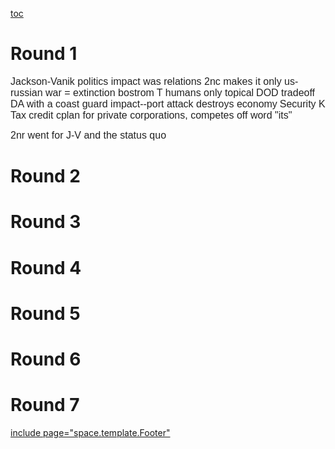 [[toc]]
=Round 1= 

<span style="background-color: rgba(255,255,255,0.917969); color: #222222; font-family: arial,sans-serif; font-size: 16px; text-align: -webkit-auto;">Jackson-Vanik politics impact was relations 2nc makes it only us-russian war = extinction bostrom</span>
<span style="background-color: rgba(255,255,255,0.917969); color: #222222; font-family: arial,sans-serif; font-size: 16px; text-align: -webkit-auto;">T humans only topical</span>
<span style="background-color: rgba(255,255,255,0.917969); color: #222222; font-family: arial,sans-serif; font-size: 16px; text-align: -webkit-auto;">DOD tradeoff DA with a coast guard impact--port attack destroys economy</span>
<span style="background-color: rgba(255,255,255,0.917969); color: #222222; font-family: arial,sans-serif; font-size: 16px; text-align: -webkit-auto;">Security K</span>
<span style="background-color: rgba(255,255,255,0.917969); color: #222222; font-family: arial,sans-serif; font-size: 16px; text-align: -webkit-auto;">Tax credit cplan for private corporations, competes off word "its"</span>

<span style="background-color: rgba(255,255,255,0.917969); color: #222222; font-family: arial,sans-serif; font-size: 16px; text-align: -webkit-auto;">2nr went for J-V and the status quo</span>
=Round 2= 

=Round 3= 

=Round 4= 

=Round 5= 

=Round 6= 

=Round 7= 

[[include page="space.template.Footer"]]